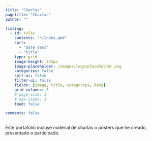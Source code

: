 ```yaml
---
title: "Charlas"
pagetitle: "Charlas"
author: ""

listing: 
  - id: talks
    contents: "*/index.qmd"
    sort: 
      - "date desc"
      - "title"
    type: grid
    image-height: 225px
    image-placeholder: /images/logo/placeholder.png
    categories: false
    sort-ui: false
    filter-ui: false
    fields: [image, title, categories, date]
    grid-columns: 3
    # page-size: 3
    # max-items: 3
    feed: false

comments: false
---
```


Este portafolio incluye material de charlas o pósters que he creado, presentado o participado.

::: {#talks}
:::
